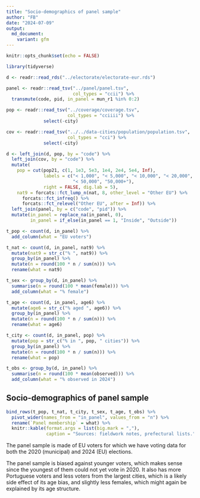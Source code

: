 ```yaml
---
title: "Socio-demographics of panel sample"
author: "FB"
date: "2024-07-09"
output:
  md_document:
    variant: gfm
---
```


```r
knitr::opts_chunk$set(echo = FALSE)

library(tidyverse)

d <- readr::read_rds("../electorate/electorate-eur.rds")

panel <- readr::read_tsv("../panel/panel.tsv",
                         col_types = "ccii") %>% 
  transmute(code, pid, in_panel = mun_r1 %in% 0:2)

pop <- readr::read_tsv("../coverage/coverage.tsv",
                       col_types = "cciiii") %>% 
              select(-city)

cov <- readr::read_tsv("../../data-cities/population/population.tsv",
                       col_types = "cci") %>% 
              select(-city)

d <- left_join(d, pop, by = "code") %>% 
  left_join(cov, by = "code") %>% 
  mutate(
    pop = cut(pop21, c(1, 1e3, 5e3, 1e4, 2e4, 5e4, Inf), 
              labels = c("< 1,000", "< 5,000", "< 10,000", "< 20,000", 
                         "< 50,000", "50,000+"),
              right = FALSE, dig.lab = 5),
    nat9 = forcats::fct_lump_n(nat, 8, other_level = "Other EU") %>% 
      forcats::fct_infreq() %>% 
      forcats::fct_relevel("Other EU", after = Inf)) %>% 
  left_join(panel, by = c("code", "pid")) %>%
  mutate(in_panel = replace_na(in_panel, 0),
         in_panel = if_else(in_panel == 1, "Inside", "Outside"))

t_pop <- count(d, in_panel) %>% 
  add_column(what = "EU voters")

t_nat <- count(d, in_panel, nat9) %>% 
  mutate(nat9 = str_c("% ", nat9)) %>% 
  group_by(in_panel) %>% 
  mutate(n = round(100 * n / sum(n))) %>%
  rename(what = nat9)

t_sex <- group_by(d, in_panel) %>% 
  summarise(n = round(100 * mean(female))) %>% 
  add_column(what = "% female")

t_age <- count(d, in_panel, age6) %>% 
  mutate(age6 = str_c("% aged ", age6)) %>% 
  group_by(in_panel) %>% 
  mutate(n = round(100 * n / sum(n))) %>%
  rename(what = age6)

t_city <- count(d, in_panel, pop) %>% 
  mutate(pop = str_c("% in ", pop, " cities")) %>% 
  group_by(in_panel) %>% 
  mutate(n = round(100 * n / sum(n))) %>%
  rename(what = pop)

t_obs <- group_by(d, in_panel) %>% 
  summarise(n = round(100 * mean(observed))) %>% 
  add_column(what = "% observed in 2024")
```

## Socio-demographics of panel sample

```r
bind_rows(t_pop, t_nat, t_city, t_sex, t_age, t_obs) %>% 
  pivot_wider(names_from = "in_panel", values_from = "n") %>% 
  rename(`Panel membership` = what) %>% 
  knitr::kable(format.args = list(big.mark = ","),
               caption = "Sources: fieldwork notes, prefectural lists.")
```

The panel sample is made of EU voters for which we have voting data for both the 2020 (municipal) and 2024 (EU) elections.

The panel sample is biased against younger voters, which makes sense since the youngest of them could not yet vote in 2020. It also has more Portuguese voters and less voters from the largest cities, which is a likely side effect of its age bias, and slightly less females, which might again be explained by its age structure.

